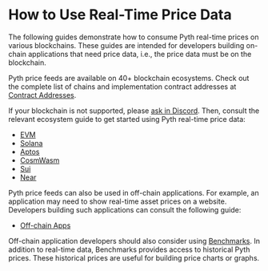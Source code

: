 # How to Use Real-Time Price Data

The following guides demonstrate how to consume Pyth real-time prices on various blockchains.
These guides are intended for developers building on-chain applications that need price data, i.e., the price data must
be on the blockchain.

Pyth price feeds are available on 40+ blockchain ecosystems.
Check out the complete list of chains and implementation contract addresses at [Contract Addresses](contract-addresses).

If your blockchain is not supported, please [ask in Discord](https://discord.gg/invite/PythNetwork).
Then, consult the relevant ecosystem guide to get started using Pyth real-time price data:

- [EVM](use-real-time-data/evm)
- [Solana](use-real-time-data/solana)
- [Aptos](use-real-time-data/aptos.md)
- [CosmWasm](use-real-time-data/cosmwasm.md)
- [Sui](use-real-time-data/sui.md)
- [Near](use-real-time-data/sui.md)

Pyth price feeds can also be used in off-chain applications.
For example, an application may need to show real-time asset prices on a website.
Developers building such applications can consult the following guide:

- [Off-chain Apps](use-real-time-data/off-chain.md)

Off-chain application developers should also consider using [Benchmarks](../benchmarks).
In addition to real-time data, Benchmarks provides access to historical Pyth prices.
These historical prices are useful for building price charts or graphs.
